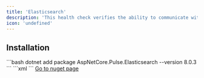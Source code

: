 ```yaml
---
title: 'Elasticsearch'
description: 'This health check verifies the ability to communicate with Elasticsearch'
icon: 'undefined'
---
```


## Installation

<Tabs>
  <Tab title=".NET CLI">
    ```bash
    dotnet add package AspNetCore.Pulse.Elasticsearch --version 8.0.3
    ```
  </Tab>
  <Tab title="Package Reference">
    ```xml
    <PackageReference Include="AspNetCore.Pulse.Elasticsearch" Version="8.0.3" />
    ```
  </Tab>
  <Tab title="Nuget">
    <a href="https://www.nuget.org/packages/AspNetCore.Pulse.Elasticsearch/" target="_blank">Go to nuget page</a>
  </Tab>
</Tabs>



